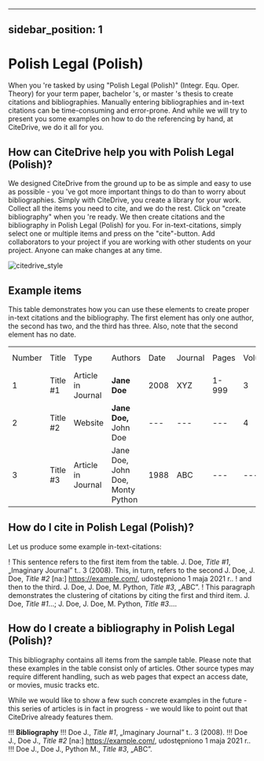 
---
sidebar_position: 1
---

# Polish Legal (Polish)

When you 're tasked by using "Polish Legal (Polish)" (Integr. Equ. Oper. Theory) for your term paper, bachelor 's, or master 's thesis to create citations and bibliographies.
Manually entering bibliographies and in-text citations can be time-consuming and error-prone. And while we will try to present you some examples on how to do the referencing by hand, at CiteDrive, we do it all for you.

<!---
## About  Polish Legal (Polish)

* Title: Polish Legal (Polish)
* Short Title (Id): Integr. Equ. Oper. Theory)
* Authors: Polish Legal (Polish)
* Download: Polish Legal (Polish)
 --->

## How can CiteDrive help you with Polish Legal (Polish)?

We designed CiteDrive from the ground up to be as simple and easy to use as possible - you 've got more important things to do than to worry about bibliographies. Simply with CiteDrive, you create a library for your work. Collect all the items you need to cite, and we do the rest. Click on "create bibliography" when you 're ready. We then create citations and the bibliography in Polish Legal (Polish) for you. For in-text-citations, simply select one or multiple items and press on the "cite"-button. Add collaborators to your project if you are working with other students on your project. Anyone can make changes at any time.


![citedrive_style](images/polish-legal-polish.svg "Choose Polish Legal (Polish) in the CiteDrive App")


## Example items

This table demonstrates how you can use these elements to create proper in-text citations and the bibliography. The first element has only one author, the second has two, and the third has three. Also, note that the second element has no date.


<table>
  <tr>
   <td>Number
   </td>
   <td>Title
   </td>
   <td>Type
   </td>
   <td>Authors
   </td>
   <td>Date
   </td>
   <td>Journal
   </td>
   <td>Pages
   </td>
   <td>Volume
   </td>
   <td>Issue
   </td>
   <td>Access Date
   </td>
  </tr>
  <tr>
   <td>1
   </td>
   <td>Title #1
   </td>
   <td>Article in Journal
   </td>
   <td><strong>Jane Doe</strong>
   </td>
   <td>2008
   </td>
   <td>XYZ
   </td>
   <td>1-999
   </td>
   <td>3
   </td>
   <td>2
   </td>
   <td>--
   </td>
  </tr>
  <tr>
   <td>
2
   </td>
   <td>Title #2
   </td>
   <td>Website
   </td>
   <td><strong>Jane Doe, </strong>John Doe
   </td>
   <td>---
   </td>
   <td>---
   </td>
   <td>---
   </td>
   <td>4
   </td>
   <td>---
   </td>
   <td>2020-05-01
   </td>
  </tr>
  <tr>
   <td>3
   </td>
   <td>Title #3
   </td>
   <td>Article in Journal
   </td>
   <td>Jane Doe, John Doe, Monty Python
   </td>
   <td>1988
   </td>
   <td>ABC
   </td>
   <td>---
   </td>
   <td>---
   </td>
   <td>16
   </td>
   <td>---
   </td>
  </tr>
</table>



## How do I cite in  Polish Legal (Polish)?

Let us produce some example in-text-citations:

! This sentence refers to the first item from the table. J. Doe, <i>Title #1</i>, „Imaginary Journal” t.. 3 (2008). This, in turn, refers to the second J. Doe, J. Doe, <i>Title #2</i> [na:] https://example.com/, udostępniono 1 maja 2021 r..
! and then to the third.  J. Doe, J. Doe, M. Python, <i>Title #3</i>, „ABC”.
! This paragraph demonstrates the clustering of citations by citing the first and third item. J. Doe, <i>Title #1</i>...; J. Doe, J. Doe, M. Python, <i>Title #3</i>....



## How do I create a bibliography in Polish Legal (Polish)?

This bibliography contains all items from the sample table. Please note that these examples in the table consist only of articles. Other source types may require different handling, such as web pages that expect an access date, or movies, music tracks etc.

While we would like to show a few such concrete examples in the future - this series of articles is in fact in progress - we would like to point out that CiteDrive already features them.


!!! **Bibliography**
!!! Doe J., <i>Title #1</i>, „Imaginary Journal” t.. 3 (2008).
!!! Doe J., Doe J., <i>Title #2</i> [na:] https://example.com/, udostępniono 1 maja 2021 r..
!!! Doe J., Doe J., Python M., <i>Title #3</i>, „ABC”.


```
        